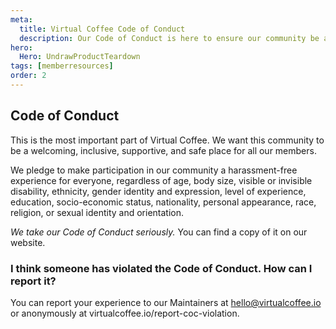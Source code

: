 ```yaml
---
meta:
  title: Virtual Coffee Code of Conduct
  description: Our Code of Conduct is here to ensure our community be a welcoming, inclusive, supportive, and safe place for all our members.
hero:
  Hero: UndrawProductTeardown
tags: [memberresources]
order: 2
---
```



<TextContainer showBackToTopLink={false}>

## <Link to="/code-of-conduct">Code of Conduct</Link>

<LeadText>

This is the most important part of Virtual Coffee. We want this community to be a welcoming, inclusive, supportive, and safe place for all our members.

</LeadText>

We pledge to make participation in our community a harassment-free experience for everyone, regardless of age, body size, visible or invisible disability, ethnicity, gender identity and expression, level of experience, education, socio-economic status, nationality, personal appearance, race, religion, or sexual identity and orientation.

_We take our Code of Conduct seriously._ You can find <Link to="/code-of-conduct">a copy of it</Link> on our website.

</TextContainer>

<TextContainer background="light">

### I think someone has violated the Code of Conduct. How can I report it?

You can report your experience to our Maintainers at hello@virtualcoffee.io or anonymously at <Link to="/report-coc-violation">virtualcoffee.io/report-coc-violation</Link>.

</TextContainer>
